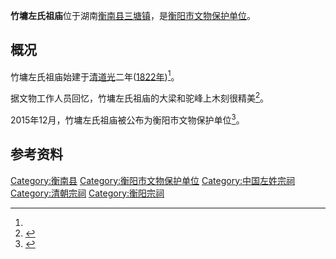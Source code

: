 {{文物保护单位| |级别=衡阳市|省区市=衡阳市|图片=|名称=竹墉左氏祖庙|编号=5-0026-3-012|分类=古建筑类|时代=清|所在=[[衡南县|衡南县]][[三塘镇_(衡南县)|三塘镇]]|登录=2015年12月|Cat=}}'''竹墉左氏祖庙'''位于湖南[[衡南县|衡南县]][[三塘镇_(衡南县)|三塘镇]]，是[[衡阳市文物保护单位|衡阳市文物保护单位]]。

== 概况 ==
竹墉左氏祖庙始建于[[道光|清道光]]二年([[1822年|1822年]])<ref name=":0" />。

据文物工作人员回忆，竹墉左氏祖庙的大梁和驼峰上木刻很精美<ref>{{Cite news|url=http://www.jnwenbo.gov.cn/art/2015/6/26/art_6069_168770.html|title=我想把更多沉睡的宝贝摇醒|last=|first=|date=2015年6月26日|work=济宁市文物局官网|accessdate=|quote=同年10月，我带队到洲市乡清代建筑左氏祖庙进行调查。为拍摄大梁驼峰上的精美木刻，我冒险爬上10米多高的木梯进行近距离拍摄，终于拍到了清晰的图片资料。同事站在下面心惊胆战，我在梯子上却格外开心。}}{{Dead link|date=2018年9月 |bot=InternetArchiveBot |fix-attempted=yes }}</ref>。

2015年12月，竹墉左氏祖庙被公布为衡阳市文物保护单位<ref name=":0">{{Cite web|url=http://weibo.com/p/1001603924594573623581?pids=Pl_Official_CardMixFeedv6__4&feed_filter=1|title=衡阳市人民政府 关于公布第五批市级文物保护单位的通知|accessdate=2017年1月27日|author=湖南省衡阳市文化广电新闻出版局官方微博|date=2015年12月27日|publisher=|archive-date=2020年4月4日|archive-url=https://web.archive.org/web/20200404194921/https://www.weibo.com/p/1001603924594573623581?pids=Pl_Official_CardMixFeedv6__4&feed_filter=1|dead-url=no}}</ref>。

== 参考资料 ==
{{Reflist}}

[[Category:衡南县|Category:衡南县]]
[[Category:衡阳市文物保护单位|Category:衡阳市文物保护单位]]
[[Category:中国左姓宗祠|Category:中国左姓宗祠]]
[[Category:清朝宗祠|Category:清朝宗祠]]
[[Category:衡阳宗祠|Category:衡阳宗祠]]
